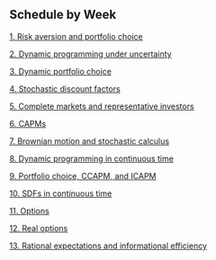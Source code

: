 ## Schedule by Week

[1. Risk aversion and portfolio choice]()

[2. Dynamic programming under uncertainty]()

[3. Dynamic portfolio choice]()

[4. Stochastic discount factors]()

[5. Complete markets and representative investors]()

[6. CAPMs]()

[7. Brownian motion and stochastic calculus]()

[8. Dynamic programming in continuous time]()

[9. Portfolio choice, CCAPM, and ICAPM]()

[10. SDFs in continuous time]()

[11. Options]()

[12. Real options]()

[13. Rational expectations and informational efficiency]()


